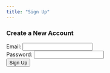 ```yaml
---
title: "Sign Up"
---
```


### Create a New Account

<form id="signup-form">
  <label for="email">Email:</label>
  <input type="email" id="email" required>
  <br>
  <label for="password">Password:</label>
  <input type="password" id="password" required>
  <br>
  <button type="submit">Sign Up</button>
</form>

<p id="signup-message"></p>

<script>
  const signupForm = document.getElementById('signup-form');
  signupForm.addEventListener('submit', async (e) => {
    e.preventDefault();
    const email = document.getElementById('email').value;
    const password = document.getElementById('password').value;

    try {
      const response = await fetch('https://frenchwithkunal.ca/signup', {
        method: 'POST',
        headers: {
          'Content-Type': 'application/json',
        },
        body: JSON.stringify({ email, password }),
      });

      const data = await response.json();
      if (response.ok) {
        document.getElementById('signup-message').innerText = `Account created for ${data.user.email}!`;
        window.location.href = "dashboard.qmd"; // Redirect to dashboard
      } else {
        document.getElementById('signup-message').innerText = data.message;
      }
    } catch (error) {
      document.getElementById('signup-message').innerText = "An error occurred. Please try again.";
    }
  });
</script>